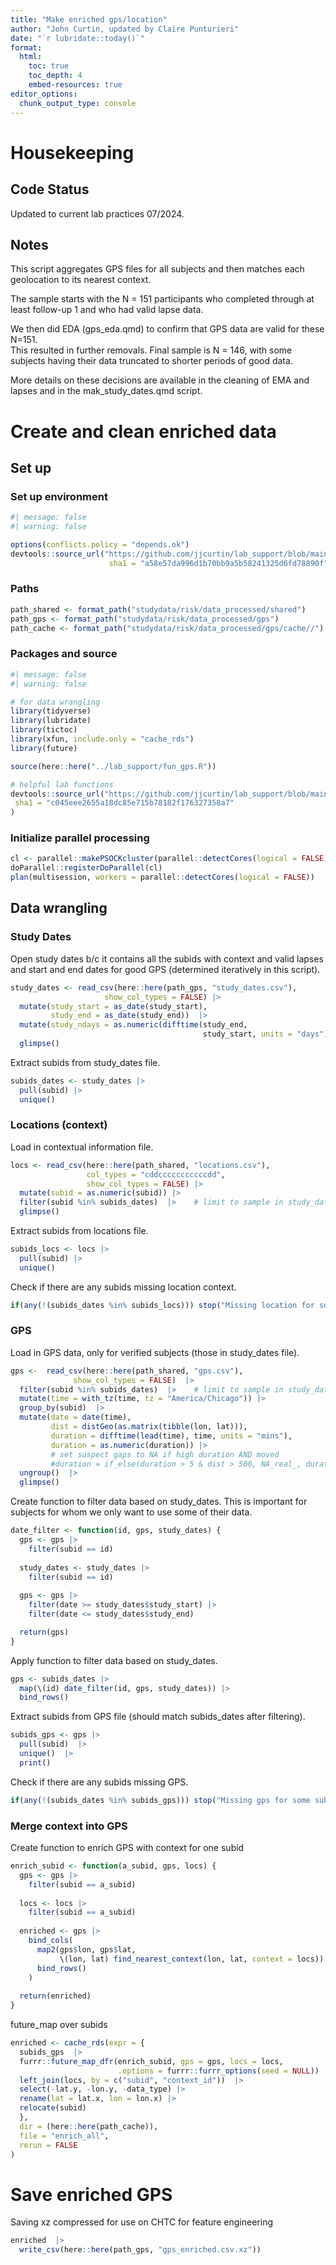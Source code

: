 ```yaml
---
title: "Make enriched gps/location"
author: "John Curtin, updated by Claire Punturieri"
date: "`r lubridate::today()`"
format: 
  html:
    toc: true
    toc_depth: 4
    embed-resources: true
editor_options: 
  chunk_output_type: console
---
```


# Housekeeping

## Code Status

Updated to current lab practices 07/2024.

## Notes   

This script aggregates GPS files for all subjects and then matches each 
geolocation to its nearest context.

The sample starts with the N = 151 participants who completed through at 
least follow-up 1 and who had valid lapse data.

We then did EDA (gps_eda.qmd) to confirm that GPS data are valid for these N=151.  
This resulted in further removals. Final sample is N = 146, with some subjects
having their data truncated to shorter periods of good data.

More details on these decisions are available in the cleaning of EMA and lapses
and in the mak_study_dates.qmd script.

# Create and clean enriched data

## Set up

### Set up environment
```r
#| message: false
#| warning: false

options(conflicts.policy = "depends.ok")
devtools::source_url("https://github.com/jjcurtin/lab_support/blob/main/format_path.R?raw=true", 
                      sha1 = "a58e57da996d1b70bb9a5b58241325d6fd78890f")
```

### Paths
```r
path_shared <- format_path("studydata/risk/data_processed/shared")
path_gps <- format_path("studydata/risk/data_processed/gps")
path_cache <- format_path("studydata/risk/data_processed/gps/cache//")
```

### Packages and source
```r
#| message: false
#| warning: false

# for data wrangling
library(tidyverse)
library(lubridate)
library(tictoc)
library(xfun, include.only = "cache_rds")
library(future)

source(here::here("../lab_support/fun_gps.R"))

# helpful lab functions
devtools::source_url("https://github.com/jjcurtin/lab_support/blob/main/fun_eda.R?raw=true",
 sha1 = "c045eee2655a18dc85e715b78182f176327358a7"
)
```

### Initialize parallel processing
```r
cl <- parallel::makePSOCKcluster(parallel::detectCores(logical = FALSE))
doParallel::registerDoParallel(cl)
plan(multisession, workers = parallel::detectCores(logical = FALSE))
```


## Data wrangling

### Study Dates

Open study dates b/c it contains all the subids with context and valid lapses and 
start and end dates for good GPS (determined iteratively in this script).

```r
study_dates <- read_csv(here::here(path_gps, "study_dates.csv"),
                     show_col_types = FALSE) |>  
  mutate(study_start = as_date(study_start),
         study_end = as_date(study_end))  |>  
  mutate(study_ndays = as.numeric(difftime(study_end, 
                                           study_start, units = "days")))  |>  
  glimpse()
```

Extract subids from study_dates file.
```r
subids_dates <- study_dates |>  
  pull(subid) |>  
  unique()
```

### Locations (context)

Load in contextual information file.
```r
locs <- read_csv(here::here(path_shared, "locations.csv"), 
                 col_types = "cddcccccccccccdd",
                 show_col_types = FALSE) |>  
  mutate(subid = as.numeric(subid)) |>
  filter(subid %in% subids_dates)  |>    # limit to sample in study_dates
  glimpse()
```

Extract subids from locations file.
```r
subids_locs <- locs |>  
  pull(subid) |>  
  unique()
```

Check if there are any subids missing location context.
```r
if(any(!(subids_dates %in% subids_locs))) stop("Missing location for some subids")
```

### GPS

Load in GPS data, only for verified subjects (those in study_dates file).
```r
gps <-  read_csv(here::here(path_shared, "gps.csv"),
              show_col_types = FALSE)  |>  
  filter(subid %in% subids_dates)  |>    # limit to sample in study_dates
  mutate(time = with_tz(time, tz = "America/Chicago")) |>  
  group_by(subid)  |>  
  mutate(date = date(time),
         dist = distGeo(as.matrix(tibble(lon, lat))),
         duration = difftime(lead(time), time, units = "mins"),
         duration = as.numeric(duration)) |> 
         # set suspect gaps to NA if high duration AND moved
         #duration = if_else(duration > 5 & dist > 500, NA_real_, duration)) |>  
  ungroup()  |>  
  glimpse()
```

Create function to filter data based on study_dates. This is important for
subjects for whom we only want to use some of their data.
```r
date_filter <- function(id, gps, study_dates) {
  gps <- gps |> 
    filter(subid == id)
    
  study_dates <- study_dates |> 
    filter(subid == id)
    
  gps <- gps |> 
    filter(date >= study_dates$study_start) |> 
    filter(date <= study_dates$study_end)

  return(gps)
}
```

Apply function to filter data based on study_dates.
```r
gps <- subids_dates |> 
  map(\(id) date_filter(id, gps, study_dates)) |> 
  bind_rows()
```

Extract subids from GPS file (should match subids_dates after filtering).
```r
subids_gps <- gps |>  
  pull(subid)  |>  
  unique()  |>  
  print()
```

Check if there are any subids missing GPS.
```r
if(any(!(subids_dates %in% subids_gps))) stop("Missing gps for some subids")
```

### Merge context into GPS

Create function to enrich GPS with context for one subid
```r
enrich_subid <- function(a_subid, gps, locs) {
  gps <- gps |>  
    filter(subid == a_subid)
  
  locs <- locs |>  
    filter(subid == a_subid)
  
  enriched <- gps |> 
    bind_cols(
      map2(gps$lon, gps$lat, 
           \(lon, lat) find_nearest_context(lon, lat, context = locs)) |> 
      bind_rows()
    )
  
  return(enriched)
}
```

future_map over subids
```r
enriched <- cache_rds(expr = {
  subids_gps  |>
  furrr::future_map_dfr(enrich_subid, gps = gps, locs = locs,
                        .options = furrr::furrr_options(seed = NULL)) |> 
  left_join(locs, by = c("subid", "context_id"))  |>
  select(-lat.y, -lon.y, -data_type) |>  
  rename(lat = lat.x, lon = lon.x) |>   
  relocate(subid)
  },
  dir = (here::here(path_cache)),
  file = "enrich_all",
  rerun = FALSE
)
```

# Save enriched GPS

Saving xz compressed for use on CHTC for feature engineering

```r
enriched  |>  
  write_csv(here::here(path_gps, "gps_enriched.csv.xz"))
```